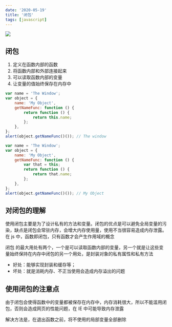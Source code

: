 ```yaml
---
date: '2020-05-19'
title: '闭包'
tags: [javascript]
---
```


![](https://cdn.jsdelivr.net/gh/funnypan/pics@master/img/20200413141906.png)

## 闭包

1. 定义在函数内部的函数
2. 将函数内部和外部连接起来
3. 可以读取函数内部的变量
4. 让变量的值始终保存在内存中

```javascript
var name = 'The Window';
var object = {
	name: 'My Object',
	getNameFunc: function () {
		return function () {
			return this.name;
		};
	},
};
alert(object.getNameFunc()()); // The window

var name = 'The Window';
var object = {
	name: 'My Object',
	getNameFunc: function () {
		var that = this;
		return function () {
			return that.name;
		};
	},
};
alert(object.getNameFunc()()); // My Object
```

## 对闭包的理解

使⽤闭包主要是为了设计私有的⽅法和变量。闭包的优点是可以避免全局变量的污染，缺点是闭包会常驻内存，会增⼤内存使⽤量，使⽤不当很容易造成内存泄露。在 js 中，函数即闭包，只有函数才会产⽣作⽤域的概念

闭包 的最⼤⽤处有两个，⼀个是可以读取函数内部的变量，另⼀个就是让这些变量始终保持在内存中闭包的另⼀个⽤处，是封装对象的私有属性和私有⽅法

-   好处：能够实现封装和缓存等；
-   坏处：就是消耗内存、不正当使⽤会造成内存溢出的问题

## 使⽤闭包的注意点

由于闭包会使得函数中的变量都被保存在内存中，内存消耗很⼤，所以不能滥⽤闭包，否则会造成⽹⻚的性能问题，在 IE 中可能导致内存泄露

解决⽅法是，在退出函数之前，将不使⽤的局部变量全部删除
